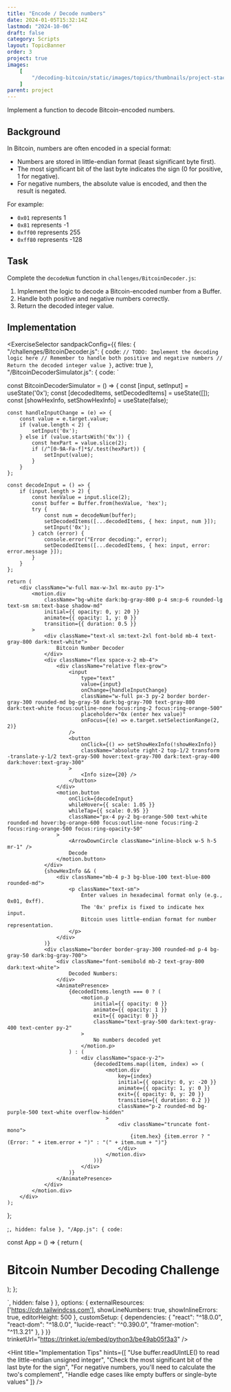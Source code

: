 ```yaml
---
title: "Encode / Decode numbers"
date: 2024-01-05T15:32:14Z
lastmod: "2024-10-06"
draft: false
category: Scripts
layout: TopicBanner
order: 3
project: true
images:
    [
        "/decoding-bitcoin/static/images/topics/thumbnails/project-stack-thumbnail.webp"
    ]
parent: project
---
```


Implement a function to decode Bitcoin-encoded numbers.

## Background

In Bitcoin, numbers are often encoded in a special format:

-   Numbers are stored in little-endian format (least significant byte first).
-   The most significant bit of the last byte indicates the sign (0 for positive, 1 for negative).
-   For negative numbers, the absolute value is encoded, and then the result is negated.

For example:

-   `0x01` represents 1
-   `0x81` represents -1
-   `0xff00` represents 255
-   `0xff80` represents -128

## Task

Complete the `decodeNum` function in `challenges/BitcoinDecoder.js`:

1. Implement the logic to decode a Bitcoin-encoded number from a Buffer.
2. Handle both positive and negative numbers correctly.
3. Return the decoded integer value.

## Implementation

<ExerciseSelector
  sandpackConfig={{
    files: {
      "/challenges/BitcoinDecoder.js": {
        code: `
    // TODO: Implement the decoding logic here
    // Remember to handle both positive and negative numbers
    // Return the decoded integer value
}
`,
        active: true
      },
      "/BitcoinDecoderSimulator.js": {
        code: `

const BitcoinDecoderSimulator = () => {
const [input, setInput] = useState('0x');
const [decodedItems, setDecodedItems] = useState([]);
const [showHexInfo, setShowHexInfo] = useState(false);

    const handleInputChange = (e) => {
        const value = e.target.value;
        if (value.length < 2) {
            setInput('0x');
        } else if (value.startsWith('0x')) {
            const hexPart = value.slice(2);
            if (/^[0-9A-Fa-f]*$/.test(hexPart)) {
                setInput(value);
            }
        }
    };

    const decodeInput = () => {
        if (input.length > 2) {
            const hexValue = input.slice(2);
            const buffer = Buffer.from(hexValue, 'hex');
            try {
                const num = decodeNum(buffer);
                setDecodedItems([...decodedItems, { hex: input, num }]);
                setInput('0x');
            } catch (error) {
                console.error("Error decoding:", error);
                setDecodedItems([...decodedItems, { hex: input, error: error.message }]);
            }
        }
    };

    return (
        <div className="w-full max-w-3xl mx-auto py-1">
            <motion.div
                className="bg-white dark:bg-gray-800 p-4 sm:p-6 rounded-lg text-sm sm:text-base shadow-md"
                initial={{ opacity: 0, y: 20 }}
                animate={{ opacity: 1, y: 0 }}
                transition={{ duration: 0.5 }}
            >
                <div className="text-xl sm:text-2xl font-bold mb-4 text-gray-800 dark:text-white">
                    Bitcoin Number Decoder
                </div>
                <div className="flex space-x-2 mb-4">
                    <div className="relative flex-grow">
                        <input
                            type="text"
                            value={input}
                            onChange={handleInputChange}
                            className="w-full px-3 py-2 border border-gray-300 rounded-md bg-gray-50 dark:bg-gray-700 text-gray-800 dark:text-white focus:outline-none focus:ring-2 focus:ring-orange-500"
                            placeholder="0x (enter hex value)"
                            onFocus={(e) => e.target.setSelectionRange(2, 2)}
                        />
                        <button
                            onClick={() => setShowHexInfo(!showHexInfo)}
                            className="absolute right-2 top-1/2 transform -translate-y-1/2 text-gray-500 hover:text-gray-700 dark:text-gray-400 dark:hover:text-gray-300"
                        >
                            <Info size={20} />
                        </button>
                    </div>
                    <motion.button
                        onClick={decodeInput}
                        whileHover={{ scale: 1.05 }}
                        whileTap={{ scale: 0.95 }}
                        className="px-4 py-2 bg-orange-500 text-white rounded-md hover:bg-orange-600 focus:outline-none focus:ring-2 focus:ring-orange-500 focus:ring-opacity-50"
                    >
                        <ArrowDownCircle className="inline-block w-5 h-5 mr-1" />
                        Decode
                    </motion.button>
                </div>
                {showHexInfo && (
                    <div className="mb-4 p-3 bg-blue-100 text-blue-800 rounded-md">
                        <p className="text-sm">
                            Enter values in hexadecimal format only (e.g., 0x01, 0xff).
                            The '0x' prefix is fixed to indicate hex input.
                            Bitcoin uses little-endian format for number representation.
                        </p>
                    </div>
                )}
                <div className="border border-gray-300 rounded-md p-4 bg-gray-50 dark:bg-gray-700">
                    <div className="font-semibold mb-2 text-gray-800 dark:text-white">
                        Decoded Numbers:
                    </div>
                    <AnimatePresence>
                        {decodedItems.length === 0 ? (
                            <motion.p
                                initial={{ opacity: 0 }}
                                animate={{ opacity: 1 }}
                                exit={{ opacity: 0 }}
                                className="text-gray-500 dark:text-gray-400 text-center py-2"
                            >
                                No numbers decoded yet
                            </motion.p>
                        ) : (
                            <div className="space-y-2">
                                {decodedItems.map((item, index) => (
                                    <motion.div
                                        key={index}
                                        initial={{ opacity: 0, y: -20 }}
                                        animate={{ opacity: 1, y: 0 }}
                                        exit={{ opacity: 0, y: 20 }}
                                        transition={{ duration: 0.2 }}
                                        className="p-2 rounded-md bg-purple-500 text-white overflow-hidden"
                                    >
                                        <div className="truncate font-mono">
                                            {item.hex} {item.error ? "(Error: " + item.error + ")" : "(" + item.num + ")"}
                                        </div>
                                    </motion.div>
                                ))}
                            </div>
                        )}
                    </AnimatePresence>
                </div>
            </motion.div>
        </div>
    );

};

;`,
        hidden: false
      },
      "/App.js": {
        code: `

const App = () => {
return (

<div className="p-4">
    <h1 className="text-2xl font-bold mb-4">
        Bitcoin Number Decoding Challenge
    </h1>
    <BitcoinDecoderSimulator />
</div>
); };

`,
        hidden: false
      }
    },
    options: {
      externalResources: ['https://cdn.tailwindcss.com'],
      showLineNumbers: true,
      showInlineErrors: true,
      editorHeight: 500
    },
    customSetup: {
      dependencies: {
        "react": "^18.0.0",
        "react-dom": "^18.0.0",
        "lucide-react": "^0.390.0",
        "framer-motion": "^11.3.21"
      },
    }
  }}
  trinketUrl="https://trinket.io/embed/python3/be49ab05f3a3"
/>

<Hint
    title="Implementation Tips"
    hints={[
        "Use buffer.readUIntLE() to read the little-endian unsigned integer",
        "Check the most significant bit of the last byte for the sign",
        "For negative numbers, you'll need to calculate the two's complement",
        "Handle edge cases like empty buffers or single-byte values"
    ]}
/>
